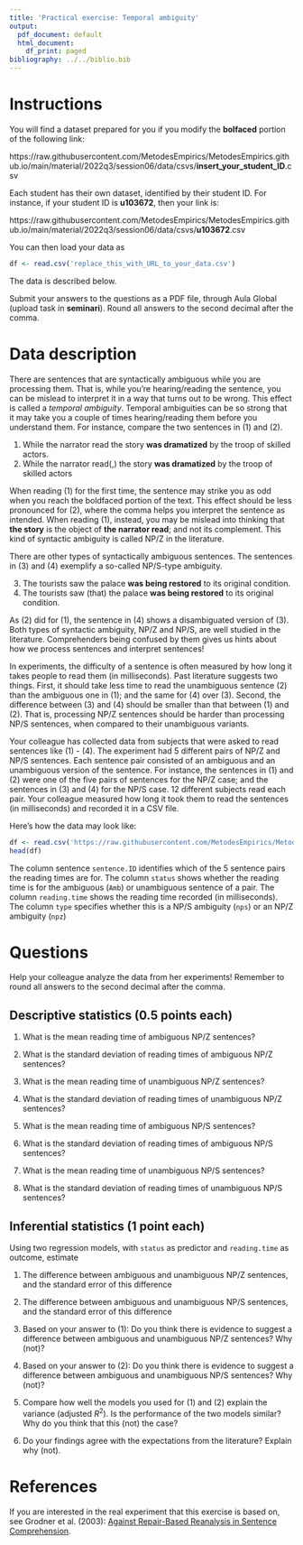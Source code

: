 ```yaml
---
title: 'Practical exercise: Temporal ambiguity'
output:
  pdf_document: default
  html_document:
    df_print: paged
bibliography: ../../biblio.bib
---
```


# Instructions

You will find a dataset prepared for you if you modify the **bolfaced** portion of the following  link:

https://raw.githubusercontent.com/MetodesEmpirics/MetodesEmpirics.github.io/main/material/2022q3/session06/data/csvs/**insert_your_student_ID**.csv

Each student has their own dataset, identified by their student ID. For instance, if your student ID is **u103672**, then your link is:

https://raw.githubusercontent.com/MetodesEmpirics/MetodesEmpirics.github.io/main/material/2022q3/session06/data/csvs/**u103672**.csv

You can then load your data as

```r
df <- read.csv('replace_this_with_URL_to_your_data.csv')
```
The data is described below.

Submit your answers to the questions as a PDF file, through Aula Global (upload task in **seminari**). Round all answers to the second decimal after the comma.

# Data description
There are sentences that are syntactically ambiguous while you are processing them. That is, while you're hearing/reading the sentence, you can be mislead to interpret it in a way that turns out to be wrong. This effect is called a *temporal ambiguity*. Temporal ambiguities can be so strong that it may take you a couple of times hearing/reading them before you understand them. For instance, compare the two sentences in (1) and (2).

  1. While the narrator read the story **was dramatized** by the troop of skilled actors.
  2. While the narrator read(,) the story **was dramatized** by the troop of skilled actors

When reading (1) for the first time, the sentence may strike you as odd when you reach the boldfaced portion of the text. This effect should be less pronounced for (2), where the comma helps you interpret the sentence as intended. When reading (1), instead, you may be mislead into thinking that **the story** is the object of **the narrator read**; and not its complement. This kind of syntactic ambiguity is called NP/Z in the literature.

There are other types of syntactically ambiguous sentences. The sentences in (3) and (4) exemplify a so-called NP/S-type ambiguity.

  3. The tourists saw the palace **was being restored** to its original condition.
  4. The tourists saw (that) the palace **was being restored** to its original condition.

As (2) did for (1), the sentence in (4) shows a disambiguated version of (3). Both types of syntactic ambiguity, NP/Z and NP/S, are well studied in the literature. Comprehenders being confused by them gives us hints about how we process sentences and interpret sentences!

In experiments, the difficulty of a sentence is often measured by how long it takes people to read them (in milliseconds). Past literature suggests two things. First, it should take less time to read the unambiguous sentence (2) than the ambiguous one in (1); and the same for (4) over (3). Second, the difference between (3) and (4) should be smaller than that between (1) and (2). That is, processing NP/Z sentences should be harder than processing NP/S sentences, when compared to their unambiguous variants. 

Your colleague has collected data from subjects that were asked to read sentences like (1) - (4). The experiment had 5 different pairs of NP/Z and NP/S sentences. Each sentence pair consisted of an ambiguous and an unambiguous version of the sentence. For instance, the sentences in (1) and (2) were one of the five pairs of sentences for the NP/Z case; and the sentences in (3) and (4) for the NP/S case. 12 different subjects read each pair. Your colleague measured how long it took them to read the sentences (in milliseconds) and recorded it in a CSV file.

Here's how the data may look like:

```r
df <- read.csv('https://raw.githubusercontent.com/MetodesEmpirics/MetodesEmpirics.github.io/main/material/2022q3/session06/data/csvs/u103672.csv')
head(df)
```

The column sentence `sentence.ID` identifies which of the 5 sentence pairs the reading times are for. The column `status` shows whether the reading time is for the ambiguous (`Amb`) or unambiguous sentence of a pair. The column `reading.time` shows the reading time recorded (in milliseconds). The column `type` specifies whether this is a NP/S ambiguity (`nps`) or an NP/Z ambiguity (`npz`)  


# Questions

Help your colleague analyze the data from her experiments! Remember to round all answers to the second decimal after the comma.

## Descriptive statistics (0.5 points each)

1. What is the mean reading time of ambiguous NP/Z sentences?

2. What is the standard deviation of reading times of ambiguous NP/Z sentences?

3. What is the mean reading time of unambiguous NP/Z sentences?

4. What is the standard deviation of reading times of unambiguous NP/Z sentences?

5. What is the mean reading time of ambiguous NP/S sentences?

6. What is the standard deviation of reading times of ambiguous NP/S sentences?

7. What is the mean reading time of unambiguous NP/S sentences?

8. What is the standard deviation of reading times of unambiguous NP/S sentences?

## Inferential statistics (1 point each)

Using two regression models, with `status` as predictor and `reading.time` as outcome, estimate

1. The difference between ambiguous and unambiguous NP/Z sentences, and the standard error of this difference

2. The difference between ambiguous and unambiguous NP/S sentences, and the standard error of this difference

3. Based on your answer to (1): Do you think there is evidence to suggest a difference between ambiguous and unambiguous NP/Z sentences? Why (not)? 
 
4. Based on your answer to (2): Do you think there is evidence to suggest a difference between ambiguous and unambiguous NP/S sentences? Why (not)? 

5. Compare how well the models you used for (1) and (2) explain the variance (adjusted $R^2$). Is the performance of the two models similar? Why do you think that this (not) the case?

6. Do your findings agree with the expectations from the literature? Explain why (not).

# References

If you are interested in the real experiment that this exercise is based on, see Grodner et al. (2003): [Against Repair-Based Reanalysis in Sentence Comprehension](https://tedlab.mit.edu/tedlab_website/researchpapers/Grodner_et_al_2003_JPR.pdf).
